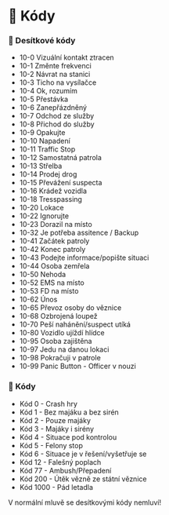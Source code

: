 
# 🔢 Kódy

### 🔢 Desítkové kódy

- 10-0 Vizuální kontakt ztracen
- 10-1 Změnte frekvenci
- 10-2 Návrat na stanici
- 10-3 Ticho na vysílačce
- 10-4 Ok, rozumím
- 10-5 Přestávka
- 10-6 Zanepřázdněný
- 10-7 Odchod ze služby
- 10-8 Přichod do služby
- 10-9 Opakujte
- 10-10 Napadení
- 10-11 Traffic Stop
- 10-12 Samostatná patrola
- 10-13 Střelba
- 10-14 Prodej drog
- 10-15 Převážení suspecta
- 10-16 Krádež vozidla
- 10-18 Tresspassing
- 10-20 Lokace
- 10-22 Ignorujte
- 10-23 Dorazil na místo
- 10-32 Je potřeba assitence / Backup
- 10-41 Začátek patroly
- 10-42 Konec patroly
- 10-43 Podejte informace/popište situaci
- 10-44 Osoba zemřela
- 10-50 Nehoda
- 10-52 EMS na místo
- 10-53 FD na místo
- 10-62 Únos
- 10-65 Převoz osoby do věznice
- 10-68 Ozbrojená loupež
- 10-70 Peší nahánění/suspect utíká
- 10-80 Vozidlo ujíždí hlídce
- 10-95 Osoba zajištěna
- 10-97 Jedu na danou lokaci
- 10-98 Pokračuji v patrole
- 10-99 Panic Button - Officer v nouzi

### 🔢 Kódy

- Kód 0 - Crash hry
- Kód 1 - Bez majáku a bez sirén
- Kód 2 - Pouze majáky
- Kód 3 - Majáky i sirény
- Kód 4 - Situace pod kontrolou
- Kód 5 - Felony stop
- Kód 6 - Situace je v řešení/vyšetřuje se
- Kód 12 - Falešný poplach
- Kód 77 - Ambush/Přepadení 
- Kód 200 - Útěk vězně ze státní věznice 
- Kód 1000 - Pád letadla

<Callout type="error" emoji="️🚫">
  V normální mluvě se desítkovými kódy nemluví!
</Callout>
